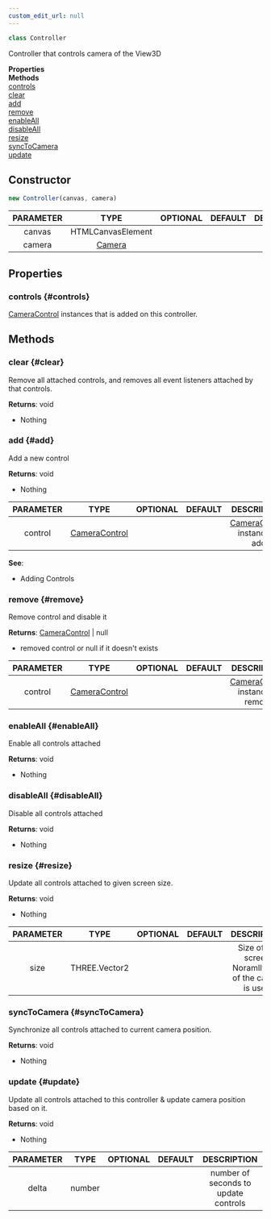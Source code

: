 ```yaml
---
custom_edit_url: null
---
```


```ts
class Controller
```
Controller that controls camera of the View3D

<div className="container">
  <div className="row mb-2"><div className="col col--6"><strong>Properties</strong></div><div className="col col--6"><strong>Methods</strong></div></div>
  <div className="row"><div className="col col--6"><a href="#controls">controls</a></div><div className="col col--6"><a href="#clear">clear</a><br/><a href="#add">add</a><br/><a href="#remove">remove</a><br/><a href="#enableAll">enableAll</a><br/><a href="#disableAll">disableAll</a><br/><a href="#resize">resize</a><br/><a href="#syncToCamera">syncToCamera</a><br/><a href="#update">update</a></div></div>
</div>

## Constructor
```ts
new Controller(canvas, camera)
```
|PARAMETER|TYPE|OPTIONAL|DEFAULT|DESCRIPTION|
|:---:|:---:|:---:|:---:|:---:|
|canvas|HTMLCanvasElement||||
|camera|[Camera](Camera)||||

## Properties

### controls {#controls}

<div className="bulma-tags">

</div>

[CameraControl](CameraControl) instances that is added on this controller.

## Methods

### clear {#clear}

<div className="bulma-tags">

</div>

Remove all attached controls, and removes all event listeners attached by that controls.

**Returns**: void
- Nothing

### add {#add}

<div className="bulma-tags">

</div>

Add a new control

**Returns**: void
- Nothing

|PARAMETER|TYPE|OPTIONAL|DEFAULT|DESCRIPTION|
|:---:|:---:|:---:|:---:|:---:|
|control|[CameraControl](CameraControl)|||[CameraControl](CameraControl) instance to add|

**See**:
- Adding Controls

### remove {#remove}

<div className="bulma-tags">

</div>

Remove control and disable it

**Returns**: [CameraControl](CameraControl) \| null
- removed control or null if it doesn't exists

|PARAMETER|TYPE|OPTIONAL|DEFAULT|DESCRIPTION|
|:---:|:---:|:---:|:---:|:---:|
|control|[CameraControl](CameraControl)|||[CameraControl](CameraControl) instance to remove|

### enableAll {#enableAll}

<div className="bulma-tags">

</div>

Enable all controls attached

**Returns**: void
- Nothing

### disableAll {#disableAll}

<div className="bulma-tags">

</div>

Disable all controls attached

**Returns**: void
- Nothing

### resize {#resize}

<div className="bulma-tags">

</div>

Update all controls attached to given screen size.

**Returns**: void
- Nothing

|PARAMETER|TYPE|OPTIONAL|DEFAULT|DESCRIPTION|
|:---:|:---:|:---:|:---:|:---:|
|size|THREE.Vector2|||Size of the screen. Noramlly size of the canvas is used.|

### syncToCamera {#syncToCamera}

<div className="bulma-tags">

</div>

Synchronize all controls attached to current camera position.

**Returns**: void
- Nothing

### update {#update}

<div className="bulma-tags">

</div>

Update all controls attached to this controller & update camera position based on it.

**Returns**: void
- Nothing

|PARAMETER|TYPE|OPTIONAL|DEFAULT|DESCRIPTION|
|:---:|:---:|:---:|:---:|:---:|
|delta|number|||number of seconds to update controls|

